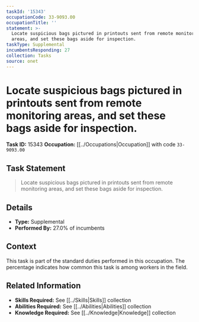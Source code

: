 ```yaml
---
taskId: '15343'
occupationCode: 33-9093.00
occupationTitle: ''
statement: >-
  Locate suspicious bags pictured in printouts sent from remote monitoring
  areas, and set these bags aside for inspection.
taskType: Supplemental
incumbentsResponding: 27
collection: Tasks
source: onet
---
```

# Locate suspicious bags pictured in printouts sent from remote monitoring areas, and set these bags aside for inspection.

**Task ID:** 15343
**Occupation:** [[../Occupations|Occupation]] with code `33-9093.00`

## Task Statement

> Locate suspicious bags pictured in printouts sent from remote monitoring areas, and set these bags aside for inspection.

## Details

- **Type:** Supplemental
- **Performed By:** 27.0% of incumbents

## Context

This task is part of the standard duties performed in this occupation. The percentage indicates how common this task is among workers in the field.

## Related Information

- **Skills Required:** See [[../Skills|Skills]] collection
- **Abilities Required:** See [[../Abilities|Abilities]] collection
- **Knowledge Required:** See [[../Knowledge|Knowledge]] collection
